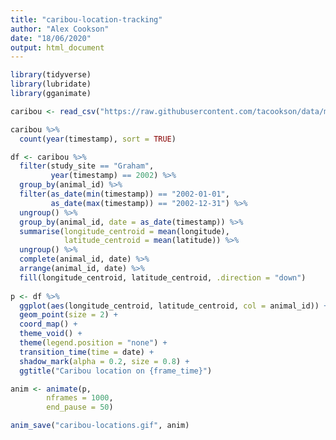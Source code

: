 ```yaml
---
title: "caribou-location-tracking"
author: "Alex Cookson"
date: "18/06/2020"
output: html_document
---
```


```r
library(tidyverse)
library(lubridate)
library(gganimate)

caribou <- read_csv("https://raw.githubusercontent.com/tacookson/data/master/caribou-location-tracking/locations.csv")
```

```r
caribou %>%
  count(year(timestamp), sort = TRUE)
```

```r
df <- caribou %>%
  filter(study_site == "Graham",
         year(timestamp) == 2002) %>%
  group_by(animal_id) %>%
  filter(as_date(min(timestamp)) == "2002-01-01",
         as_date(max(timestamp)) == "2002-12-31") %>%
  ungroup() %>%
  group_by(animal_id, date = as_date(timestamp)) %>%
  summarise(longitude_centroid = mean(longitude),
            latitude_centroid = mean(latitude)) %>%
  ungroup() %>%
  complete(animal_id, date) %>%
  arrange(animal_id, date) %>%
  fill(longitude_centroid, latitude_centroid, .direction = "down")
  
p <- df %>%
  ggplot(aes(longitude_centroid, latitude_centroid, col = animal_id)) +
  geom_point(size = 2) +
  coord_map() +
  theme_void() +
  theme(legend.position = "none") +
  transition_time(time = date) +
  shadow_mark(alpha = 0.2, size = 0.8) +
  ggtitle("Caribou location on {frame_time}")

anim <- animate(p,
        nframes = 1000,
        end_pause = 50)

anim_save("caribou-locations.gif", anim)
```



